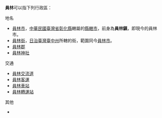 '''員林'''可以指下列行政區：

;地名
* [[員林市|員林市]]，[[中華民國|中華民國]][[臺灣省|臺灣省]][[彰化縣|彰化縣]]轄屬的[[縣轄市|縣轄市]]，前身為'''員林鎮'''，即現今的員林市。
* [[員林街|員林街]]，[[臺灣日治時期|日治臺灣]][[臺中州|臺中州]]所轄的街，範圍同今[[員林市|員林市]]。
*[[員林郡|員林郡]]
*[[員林神社|員林神社]]

;交通
*[[員林交流道|員林交流道]]
*[[員林客運|員林客運]]
*[[員林車站|員林車站]]
*[[員林轉運站|員林轉運站]]

;其他
* {{lookfrom|員林}}

{{消歧义|C|Cat=二字地名消歧义}}